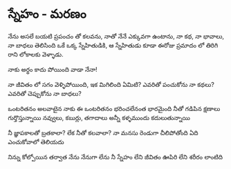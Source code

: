 # స్నేహం - మరణం

నేను అసలే బయటి ప్రపంచం తో కలవను,
నాతో నేనే ఎక్కువగా ఉంటాను,
నా కథ, నా భావాలు, నా బాధలు
తెలిసింది ఒకే ఒక్క స్నేహితుడికి,
ఆ స్నేహితుడు కూడా ఈరోజు
ప్రమాదం లో తిరిగి రాని లోకాలకు వెళ్ళాడు.

నాకు అర్థం కాదు
పోయింది వాడా నేనా!

నా జీవితం లో సగం వెళ్ళిపోయింది,
ఇక మిగిలింది ఏమిటి?
ఎవరితో పంచుకోను నా కథలు?
ఎవరితో చెప్పుకోను నా బాధలు?

ఒంటరితనం అలవాటైన నాకు
ఈ ఒంటరితనం భరించలేనంత భారమైంది
నీతో గడిపిన క్షణాలు గుర్తొస్తున్నాయి
నవ్వులు, కబుర్లు, తగాదాలు అన్నీ
కళ్ళముందు కదులుతున్నాయి

నీ జ్ఞాపకాలతో బ్రతకాలా?
లేక నీతో కలవాలా?
నా మనసు రెండుగా చీలిపోతోంది
ఏది ఎంచుకోవాలో తెలియదు

నిన్ను కోల్పోయిన తర్వాత
నేను నేనుగా లేను
నీ స్నేహం లేని జీవితం
ఊపిరి లేని శరీరం లాంటిది
